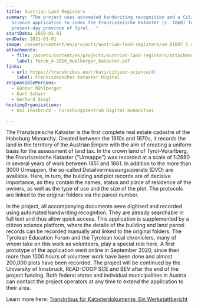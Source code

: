 ```yaml
---
title: Austrian Land Registers
summary: "The project uses automated handwriting recognition and a Citizen
  Science application to index the Franziszeische Kataster (c. 1860) for the
  present-day province of Tyrol.  "
startDate: 2019-01-01
endDate: 2021-01-01
image: /assets/content/en/projects/austrian-land-registers/um_81007_5_clip_k.jpg
attachments:
  - file: /assets/content/en/projects/austrian-land-registers/attachments/forum_4-2020_muelberger_kataster.pdf
    label: forum_4-2020_muelberger_kataster.pdf
links:
  - url: https://transkribus.eu/r/kati/citizen-science/#/
    label: Franziszeischer Kataster Digital
responsiblePersons:
  - Günter Mühlberger
  - Kurt Scharr
  - Gerhard Siegl
hostingOrganizations:
  - Uni Innsbruck - Forschungszentrum Digital Humanities

---
```

The Franziszeische Kataster is the first complete real estate cadastre of the Habsburg Monarchy. Created between the 1810s and 1870s, it records the land in the territory of the Austrian Empire with the aim of creating a uniform basis for the assessment of land tax. In the crown land of Tyrol-Vorarlberg, the Franziszeische Kataster ("Urmappe") was recorded at a scale of 1:2880 in several years of work between 1851 and 1861. In addition to the more than 3000 Urmappen, the so-called Detailvermessungsoperate (DVO) are available. Here, in turn, the building and plot records are of decisive importance, as they contain the names, status and place of residence of the owners, as well as the type of use and the size of the plot. The protocols are linked to the original folders via the parcel number.

In the project, all accompanying documents were digitised and recorded using automated handwriting recognition. They are already searchable in full text and thus allow quick access. This application is supplemented by a citizen science platform, where the details of the building and land parcel records can be recorded manually and linked to the original folders. The Tyrolean Education Forum and the Tyrolean local chroniclers, many of whom take on this work as volunteers, play a special role here. A first prototype of the application went online in September 2020, since then more than 1000 hours of volunteer work have been done and almost 200,000 plots have been recorded. The project will be continued by the University of Innsbruck, READ-COOP SCE and BEV after the end of the project funding. Both federal states and individual municipalities in Austria can contact the project operators at any time to extend the application to their area.

Learn more here: [Transkribus für Katasterdokumente. Ein Werkstattbericht](https://dha.acdh.oeaw.ac.at/sites/default/files/forum_4-2020_muelberger_kataster.pdf)
